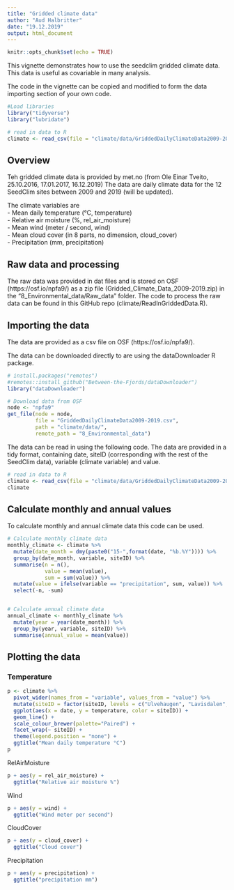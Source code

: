 ```yaml
---
title: "Gridded climate data"
author: "Aud Halbritter"
date: "19.12.2019"
output: html_document
---
```


```r
knitr::opts_chunk$set(echo = TRUE)
```

This vignette demonstrates how to use the seedclim gridded climate data.
This data is useful as covariable in many analysis.

The code in the vignette can be copied and modified to form the data importing section of your own code.


```r
#Load libraries
library("tidyverse")
library("lubridate")

# read in data to R
climate <- read_csv(file = "climate/data/GriddedDailyClimateData2009-2019.csv", col_names = TRUE)

```

##  Overview

Teh gridded climate data is provided by met.no (from Ole Einar Tveito, 25.10.2016, 17.01.2017, 16.12.2019)
The data are daily climate data for the 12 SeedClim sites between 2009 and 2019 (will be updated).


The climate variables are  
 - Mean daily temperature (°C, temperature)  
 - Relative air moisture (%, rel_air_moisture)  
 - Mean wind (meter / second, wind)  
 - Mean cloud cover (in 8 parts, no dimension, cloud_cover)  
 - Precipitation (mm, precipitation)

## Raw data and processing

The raw data was provided in dat files and is stored on OSF (https://osf.io/npfa9/) as a zip file (Gridded_Climate_Data_2009-2019.zip) in the "8_Environmental_data/Raw_data" folder.
The code to process the raw data can be found in this GitHub repo (climate/ReadInGriddedData.R).


## Importing the data

The data are provided as a csv file on OSF (https://osf.io/npfa9/).

The data can be downloaded directly to are using the dataDownloader R package.

```r

# install.packages("remotes")
#remotes::install_github("Between-the-Fjords/dataDownloader")
library("dataDownloader")

# Download data from OSF
node <- "npfa9"
get_file(node = node,
         file = "GriddedDailyClimateData2009-2019.csv",
         path = "climate/data/",
         remote_path = "8_Environmental_data")

```

The data can be read in using the following code.
The data are provided in a tidy format, containing date, siteID (corresponding with the rest of the SeedClim data), variable (climate variable) and value.

```r

# read in data to R
climate <- read_csv(file = "climate/data/GriddedDailyClimateData2009-2019.csv")
climate

```


## Calculate monthly and annual values

To calculate monthly and annual climate data this code can be used.

```r
# Calculate monthly climate data
monthly_climate <- climate %>%
  mutate(date_month = dmy(paste0("15-",format(date, "%b.%Y")))) %>%
  group_by(date_month, variable, siteID) %>%
  summarise(n = n(), 
            value = mean(value), 
            sum = sum(value)) %>% 
  mutate(value = ifelse(variable == "precipitation", sum, value)) %>% 
  select(-n, -sum)


# Calculate annual climate data
annual_climate <- monthly_climate %>% 
  mutate(year = year(date_month)) %>%
  group_by(year, variable, siteID) %>%
  summarise(annual_value = mean(value))

```


## Plotting the data

### Temperature

```r
p <- climate %>% 
  pivot_wider(names_from = "variable", values_from = "value") %>% 
  mutate(siteID = factor(siteID, levels = c("Ulvehaugen", "Lavisdalen", "Gudmedalen", "Skjelingahaugen", "Alrust", "Hogsete", "Rambera", "Veskre", "Fauske", "Vikesland", "Arhelleren", "Ovstedalen", "Joasete", "Liahovden"))) %>%
  ggplot(aes(x = date, y = temperature, color = siteID)) +
  geom_line() +
  scale_colour_brewer(palette="Paired") +
  facet_wrap(~ siteID) + 
  theme(legend.position = "none") +
  ggtitle("Mean daily temperature °C")
p
```


RelAirMoisture

```r
p + aes(y = rel_air_moisture) +
  ggtitle("Relative air moisture %")
```


Wind
```r
p + aes(y = wind) +
  ggtitle("Wind meter per second")

```


CloudCover
```r
p + aes(y = cloud_cover) +
  ggtitle("Cloud cover")
```


Precipitation
```r
p + aes(y = precipitation) +
  ggtitle("precipitation mm")

```



